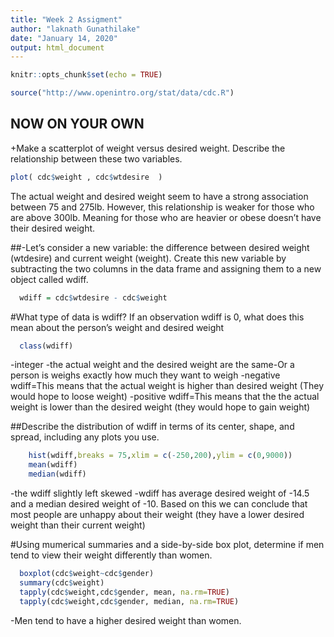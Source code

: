 ```yaml
---
title: "Week 2 Assigment"
author: "laknath Gunathilake"
date: "January 14, 2020"
output: html_document
---
```


```r
knitr::opts_chunk$set(echo = TRUE)
```
```r
source("http://www.openintro.org/stat/data/cdc.R")
```


## NOW ON YOUR OWN

+Make a scatterplot of weight versus desired weight. Describe the relationship between these two variables.

```r
plot( cdc$weight , cdc$wtdesire  )  
```


The actual weight and desired weight seem to have a strong association between 75 and 275lb. However, this relationship is weaker for those who are above 300lb. Meaning for those who are heavier or obese doesn't have their desired weight.


##-Let's consider a new variable: the difference between desired weight (wtdesire) and current weight (weight).
Create this new variable by subtracting the two columns in the data frame and assigning them to a new object called wdiff.
```r
  wdiff = cdc$wtdesire - cdc$weight 
```
#What type of data is wdiff? If an observation wdiff is 0, what does this mean about the person's weight and desired weight

```r
  class(wdiff)
```

-integer
-the actual weight and the desired weight are the same-Or a person is weighs exactly how much they want to weigh
-negative wdiff=This means that the actual weight is higher than desired weight (They would hope to loose weight)
-positive wdiff=This means that the the actual weight is lower than the desired weight (they would hope to gain weight)

##Describe the distribution of wdiff in terms of its center, shape, and spread, including any plots you use.

```r
    hist(wdiff,breaks = 75,xlim = c(-250,200),ylim = c(0,9000))
    mean(wdiff)
    median(wdiff)
```

-the wdiff slightly left skewed
-wdiff has average desired weight of -14.5 and a median desired weight of -10. Based on this we can conclude that most people are unhappy about their weight (they have a lower desired weight than their current weight)

#Using  mumerical summaries and a side-by-side box plot, determine if men tend to view their weight differently than women.

```r
  boxplot(cdc$weight~cdc$gender)
  summary(cdc$weight)
  tapply(cdc$weight,cdc$gender, mean, na.rm=TRUE)
  tapply(cdc$weight,cdc$gender, median, na.rm=TRUE)
```

-Men tend to have a higher desired weight than women. 

